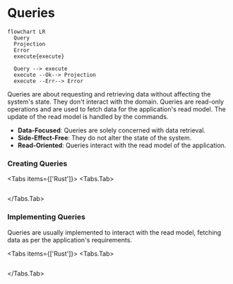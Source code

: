 
# Queries

```mermaid
flowchart LR
  Query
  Projection
  Error
  execute{execute}

  Query --> execute
  execute --Ok--> Projection
  execute --Err--> Error
```

Queries are about requesting and retrieving data without affecting the system's state. They don't interact with the domain. Queries are read-only operations and are used to fetch data for the application's read model. The update of the read model is handled by the commands.

- **Data-Focused**: Queries are solely concerned with data retrieval.
- **Side-Effect-Free**: They do not alter the state of the system.
- **Read-Oriented**: Queries interact with the read model of the application.

### Creating Queries

<Tabs items={['Rust']}>
<Tabs.Tab>
```rust filename="application/src/query.rs" url=https://raw.githubusercontent.com/forgen-org/todo/ce9213676b2ebbd6532aed184f50fee13fd2684c/application/src/query.rs#L5-L6
```

</Tabs.Tab>
</Tabs>

### Implementing Queries

Queries are usually implemented to interact with the read model, fetching data as per the application's requirements.

<Tabs items={['Rust']}>
<Tabs.Tab>
```rust filename="application/src/query.rs" url=https://raw.githubusercontent.com/forgen-org/todo/ce9213676b2ebbd6532aed184f50fee13fd2684c/application/src/query.rs#L8-L18
```

</Tabs.Tab>
</Tabs>
